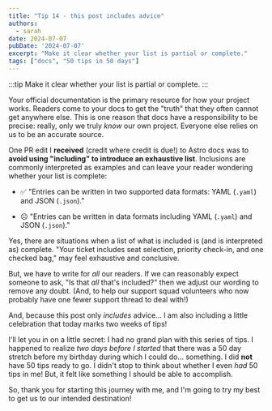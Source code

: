 ```yaml
---
title: "Tip 14 - this post includes advice"
authors:
  - sarah
date: 2024-07-07
pubDate: '2024-07-07'
excerpt: "Make it clear whether your list is partial or complete."
tags: ["docs", "50 tips in 50 days"]
---
```


:::tip
Make it clear whether your list is partial or complete.
:::

Your official documentation is the primary resource for how your project works. Readers come to your docs to get the "truth" that they often cannot get anywhere else. This is one reason that docs have a responsibility to be precise: really, only we truly *know* our own project. Everyone else relies on us to be an accurate source.

One PR edit I **received** (credit where credit is due!) to Astro docs was to **avoid using "including" to introduce an exhaustive list**. Inclusions are commonly interpreted as examples and can leave your reader wondering whether your list is complete:

- ✅ "Entries can be written in two supported data formats: YAML (`.yaml`) and JSON (`.json`)."

- 😐 "Entries can be written in data formats including YAML (`.yaml`) and JSON (`.json`)."

Yes, there are situations when a list of what is included is (and is interpreted as) complete. "Your ticket includes seat selection, priority check-in, and one checked bag," may feel exhaustive and conclusive.

But, we have to write for *all* our readers. If we can reasonably expect someone to ask, "Is that *all* that's included?" then we adjust our wording to remove any doubt. (And, to help our support squad volunteers who now probably have one fewer support thread to deal with!)

And, because this post only *includes* advice... I am also including a little celebration that today marks two weeks of tips!

I'll let you in on a little secret: I had no grand plan with this series of tips. I happened to realize *two days before I started* that there was a 50 day stretch before my birthday during which I could do... something. I did **not** have 50 tips ready to go. I didn't stop to think about whether I even *had* 50 tips in me! But, it felt like something I should be able to accomplish.

So, thank you for starting this journey with me, and I'm going to try my best to get us to our intended destination!


<LinkCard title="See the whole list of tips!" href="/blog/50-docs-tips-in-50-days" />